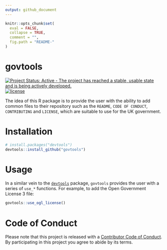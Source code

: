 ```yaml
---
output: github_document
---
```


```r
knitr::opts_chunk$set(
  eval = FALSE,
  collapse = TRUE,
  comment = "",
  fig.path = "README-"
)
```

# govtools

[![Project Status: Active - The project has reached a stable, usable state and is being actively developed.](http://www.repostatus.org/badges/latest/active.svg)](http://www.repostatus.org/#active) [![license](https://img.shields.io/github/license/mashape/apistatus.svg)]()

The idea of this R package is to provide the user with the ability to add common files to their repository such as the `README`, `CODE OF CONDUCT`, `CONTRIBUTING` and `LICENSE`, which are suitable to use for the UK government.

# Installation

```r
# install.packages("devtools")
devtools::install_github("govtools")
```

# Usage

In a similar vein to the [`devtools`](https://github.com/hadley/devtools) package, `govtools` provides the user with a series of `use_*` functions. For example, to add the Open Government License 3 file:

```r
govtools::use_ogl_license()
```

# Code of Conduct

Please note that this project is released with a [Contributor Code of Conduct](CODE_OF_CONDUCT.md). By participating in this project you agree to abide by its terms.

